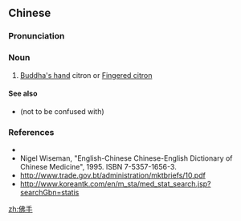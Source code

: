 ==Chinese==
{{zh-forms}}

===Pronunciation===
{{zh-pron
|m=fóshǒu
|c=fat6 sau2
|mn=pu̍t-chhiú
|cat=n
}}

===Noun===
{{zh-noun}}

# [[w:Buddha's hand|Buddha's hand]] citron or [[w:Fingered citron|Fingered citron]] {{gloss|an [[herb]] used in [[traditional Chinese medicine]]}}

====See also====
* (not to be confused with) {{zh-l|佛手瓜}}

===References===
* {{pedialite|lang=zh}}
* Nigel Wiseman, "English-Chinese Chinese-English Dictionary of Chinese Medicine", 1995. ISBN 7-5357-1656-3.
* http://www.trade.gov.bt/administration/mktbriefs/10.pdf
* http://www.koreantk.com/en/m_sta/med_stat_search.jsp?searchGbn=statis

[[zh:佛手]]